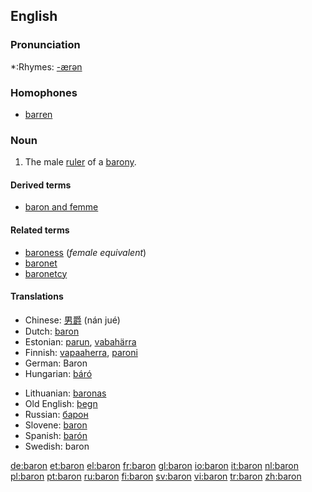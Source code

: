 {{see|barón}}
==English==

===Pronunciation===
*:Rhymes: [[Rhymes:English:-ærən|-ærən]]

===Homophones===
*[[barren]] {{italbrac|in some accents}}

===Noun===
{{wikipedia}}
{{en-noun}}

# The male [[ruler]] of a [[barony]].

====Derived terms====
* [[baron and femme]]

====Related terms====
* [[baroness]] (''female equivalent'')
* [[baronet]]
* [[baronetcy]]

====Translations====
{{trans-top|male ruler of a barony}}
*Chinese: [[男爵]] (nán jué)
*Dutch: [[baron]] {{m}}
*Estonian: [[parun]], [[vabahärra]]
*Finnish: [[vapaaherra]], [[paroni]]
*German: Baron {{m}}
*Hungarian: [[báró]]
{{trans-mid}}
*Lithuanian: [[baronas]] {{m}}
*Old English: [[þegn]] {{m}}
*Russian: [[барон]]
*Slovene: [[baron]] {{m}}
*Spanish: [[barón]] {{m}}
*Swedish: baron {{c}}
{{trans-bottom}}

[[de:baron]]
[[et:baron]]
[[el:baron]]
[[fr:baron]]
[[gl:baron]]
[[io:baron]]
[[it:baron]]
[[nl:baron]]
[[pl:baron]]
[[pt:baron]]
[[ru:baron]]
[[fi:baron]]
[[sv:baron]]
[[vi:baron]]
[[tr:baron]]
[[zh:baron]]